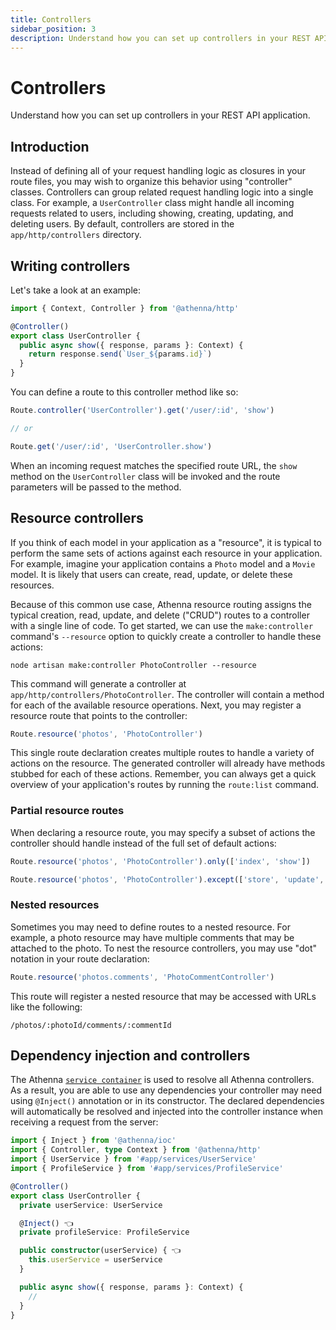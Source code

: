 ```yaml
---
title: Controllers
sidebar_position: 3
description: Understand how you can set up controllers in your REST API application.
---
```


# Controllers

Understand how you can set up controllers in your REST API
application.

## Introduction

Instead of defining all of your request handling logic as
closures in your route files, you may wish to organize this
behavior using "controller" classes. Controllers can group
related request handling logic into a single class. For
example, a `UserController` class might handle all incoming
requests related to users, including showing, creating,
updating, and deleting users. By default, controllers are
stored in the `app/http/controllers` directory.

## Writing controllers

Let's take a look at an example:

```typescript
import { Context, Controller } from '@athenna/http'

@Controller()
export class UserController {
  public async show({ response, params }: Context) {
    return response.send(`User_${params.id}`)
  }
}
```

You can define a route to this controller method like so:

```typescript
Route.controller('UserController').get('/user/:id', 'show')

// or

Route.get('/user/:id', 'UserController.show')
```

When an incoming request matches the specified route URL,
the `show` method on the `UserController` class will be
invoked and the route parameters will be passed to the
method.

## Resource controllers

If you think of each model in your application as a
"resource", it is typical to perform the same sets of
actions against each resource in your application. For
example, imagine your application contains a `Photo` model
and a `Movie` model. It is likely that users can create,
read, update, or delete these resources.

Because of this common use case, Athenna resource routing
assigns the typical creation, read, update, and delete
("CRUD") routes to a controller with a single line of code.
To get started, we can use the `make:controller` command's
`--resource` option to quickly create a controller to handle
these actions:

```shell
node artisan make:controller PhotoController --resource
```

This command will generate a controller at
`app/http/controllers/PhotoController`. The controller will
contain a method for each of the available resource
operations. Next, you may register a resource route that
points to the controller:

```typescript
Route.resource('photos', 'PhotoController')
```

This single route declaration creates multiple routes to
handle a variety of actions on the resource. The generated
controller will already have methods stubbed for each of
these actions. Remember, you can always get a quick
overview of your application's routes by running the
`route:list` command.

### Partial resource routes

When declaring a resource route, you may specify a subset
of actions the controller should handle instead of the
full set of default actions:

```typescript
Route.resource('photos', 'PhotoController').only(['index', 'show'])

Route.resource('photos', 'PhotoController').except(['store', 'update', 'destroy'])
```

### Nested resources

Sometimes you may need to define routes to a nested
resource. For example, a photo resource may have multiple
comments that may be attached to the photo. To nest the
resource controllers, you may use "dot" notation in your
route declaration:

```typescript
Route.resource('photos.comments', 'PhotoCommentController')
```

This route will register a nested resource that may be
accessed with URLs like the following:

```shell
/photos/:photoId/comments/:commentId
```

## Dependency injection and controllers

The Athenna [`service container`](/docs/architecture-concepts/container)
is used to resolve all Athenna controllers. As a result,
you are able to use any dependencies your controller may
need using `@Inject()` annotation or in its constructor.
The declared dependencies will automatically be resolved
and injected into the controller instance when receiving
a request from the server:

```typescript
import { Inject } from '@athenna/ioc'
import { Controller, type Context } from '@athenna/http'
import { UserService } from '#app/services/UserService'
import { ProfileService } from '#app/services/ProfileService'

@Controller()
export class UserController {
  private userService: UserService

  @Inject() 👈
  private profileService: ProfileService

  public constructor(userService) { 👈
    this.userService = userService
  }

  public async show({ response, params }: Context) {
    //
  }
}
```
